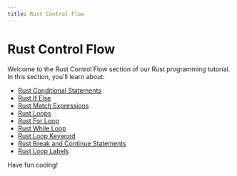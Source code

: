 ```yaml
---
title: Rust Control Flow
---
```


# Rust Control Flow

Welcome to the Rust Control Flow section of our Rust programming tutorial. In this section, you'll learn about:

- [Rust Conditional Statements](./0-rust-conditional-statements.mdx)
- [Rust If Else](./1-rust-if-else.mdx)
- [Rust Match Expressions](./2-rust-match-expressions.mdx)
- [Rust Loops](./3-rust-loops.mdx)
- [Rust For Loop](./4-rust-for-loop.mdx)
- [Rust While Loop](./5-rust-while-loop.mdx)
- [Rust Loop Keyword](./6-rust-loop-keyword.mdx)
- [Rust Break and Continue Statements](./7-rust-break-continue.mdx)
- [Rust Loop Labels](./8-rust-loop-labels.mdx)

Have fun coding!